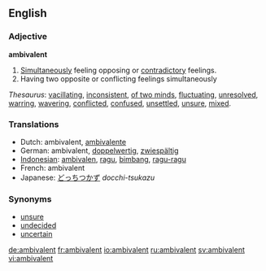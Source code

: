 ==English==
===Adjective===
'''ambivalent'''

# [[Simultaneously]] feeling opposing or [[contradictory]] feelings.
# Having two opposite or conflicting feelings simultaneously

''Thesaurus'': [[vacillating]], [[inconsistent]], [[of two minds]], [[fluctuating]], [[unresolved]], [[warring]], [[wavering]], [[conflicted]], [[confused]], [[unsettled]], [[unsure]], [[mixed]].

===Translations===
*Dutch: ambivalent, [[ambivalente]]
*German: ambivalent, [[doppelwertig]], [[zwiespältig]]
*[[Indonesian]]: [[ambivalen]], [[ragu]], [[bimbang]], [[ragu|ragu-ragu]]
*French: ambivalent
*Japanese: [[どっちつかず]] ''docchi-tsukazu''

===Synonyms===
*[[unsure]]
*[[undecided]]
*[[uncertain]]

[[de:ambivalent]]
[[fr:ambivalent]]
[[io:ambivalent]]
[[ru:ambivalent]]
[[sv:ambivalent]]
[[vi:ambivalent]]